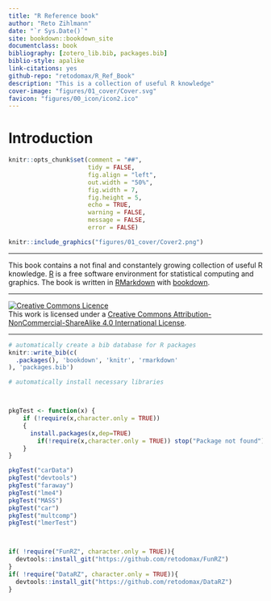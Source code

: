 ```yaml
--- 
title: "R Reference book"
author: "Reto Zihlmann"
date: "`r Sys.Date()`"
site: bookdown::bookdown_site
documentclass: book
bibliography: [zotero_lib.bib, packages.bib]
biblio-style: apalike
link-citations: yes
github-repo: "retodomax/R_Ref_Book"
description: "This is a collection of useful R knowledge"
cover-image: "figures/01_cover/Cover.svg"
favicon: "figures/00_icon/icon2.ico"
---
```



# Introduction {-}

```r
knitr::opts_chunk$set(comment = "##",
                      tidy = FALSE,
                      fig.align = "left",
                      out.width = "50%",
                      fig.width = 7,
                      fig.height = 5,
                      echo = TRUE,
                      warning = FALSE,
                      message = FALSE,
                      error = FALSE)
```


```r
knitr::include_graphics("figures/01_cover/Cover2.png")
```


***

This book contains a not final and constantely growing collection of useful R knowledge. [R](https://www.r-project.org/) is a free software environment for statistical computing and graphics. 
The book is written in [RMarkdown](https://rmarkdown.rstudio.com/) with [bookdown](https://bookdown.org/).


***

<a rel="license" href="http://creativecommons.org/licenses/by-nc-sa/4.0/"><img alt="Creative Commons Licence" style="border-width:0" src="https://i.creativecommons.org/l/by-nc-sa/4.0/88x31.png" /></a><br />This work is licensed under a <a rel="license" href="http://creativecommons.org/licenses/by-nc-sa/4.0/">Creative Commons Attribution-NonCommercial-ShareAlike 4.0 International License</a>.


***

```r
# automatically create a bib database for R packages
knitr::write_bib(c(
  .packages(), 'bookdown', 'knitr', 'rmarkdown'
), 'packages.bib')
```

```r
# automatically install necessary libraries



pkgTest <- function(x) {
    if (!require(x,character.only = TRUE))
    {
      install.packages(x,dep=TRUE)
        if(!require(x,character.only = TRUE)) stop("Package not found")
    }
}

pkgTest("carData")
pkgTest("devtools")
pkgTest("faraway")
pkgTest("lme4")
pkgTest("MASS")
pkgTest("car")
pkgTest("multcomp")
pkgTest("lmerTest")



if( !require("FunRZ", character.only = TRUE)){
  devtools::install_git("https://github.com/retodomax/FunRZ")
}
if( !require("DataRZ", character.only = TRUE)){
  devtools::install_git("https://github.com/retodomax/DataRZ")
}
```

